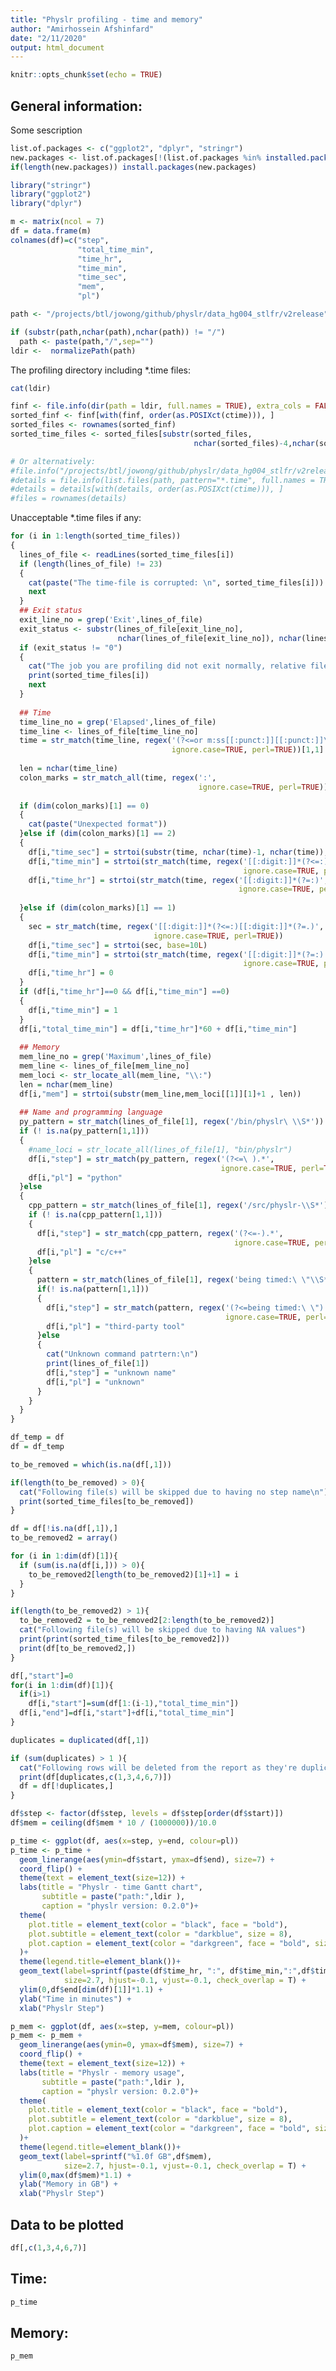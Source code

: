 ```yaml
---
title: "Physlr profiling - time and memory"
author: "Amirhossein Afshinfard"
date: "2/11/2020"
output: html_document
---
```


```r
knitr::opts_chunk$set(echo = TRUE)

```

## General information:

Some sescription

```r
list.of.packages <- c("ggplot2", "dplyr", "stringr")
new.packages <- list.of.packages[!(list.of.packages %in% installed.packages()[,"Package"])]
if(length(new.packages)) install.packages(new.packages)

library("stringr")
library("ggplot2")
library("dplyr")

m <- matrix(ncol = 7)
df = data.frame(m)
colnames(df)=c("step",
               "total_time_min",
               "time_hr",
               "time_min",
               "time_sec",
               "mem",
               "pl")

path <- "/projects/btl/jowong/github/physlr/data_hg004_stlfr/v2release"

if (substr(path,nchar(path),nchar(path)) != "/")
  path <- paste(path,"/",sep="")
ldir <-  normalizePath(path)


```

The profiling directory including *.time files:

```r
cat(ldir)

finf <- file.info(dir(path = ldir, full.names = TRUE), extra_cols = FALSE)
sorted_finf <- finf[with(finf, order(as.POSIXct(ctime))), ]
sorted_files <- rownames(sorted_finf)
sorted_time_files <- sorted_files[substr(sorted_files,
                                         nchar(sorted_files)-4,nchar(sorted_files)) == ".time"]

# Or alternatively:
#file.info("/projects/btl/jowong/github/physlr/data_hg004_stlfr/v2release/hg004_k40.histogram.time")
#details = file.info(list.files(path, pattern="*.time", full.names = TRUE))
#details = details[with(details, order(as.POSIXct(ctime))), ]
#files = rownames(details)

```

Unacceptable *.time files if any:
```r
for (i in 1:length(sorted_time_files))
{
  lines_of_file <- readLines(sorted_time_files[i])
  if (length(lines_of_file) != 23)
  {
    cat(paste("The time-file is corrupted: \n", sorted_time_files[i]))
    next
  }
  ## Exit status
  exit_line_no = grep('Exit',lines_of_file)
  exit_status <- substr(lines_of_file[exit_line_no],
                        nchar(lines_of_file[exit_line_no]), nchar(lines_of_file[exit_line_no]))
  if (exit_status != "0")
  {
    cat("The job you are profiling did not exit normally, relative file:\n")
    print(sorted_time_files[i])
    next
  }
  
  ## Time
  time_line_no = grep('Elapsed',lines_of_file)
  time_line <- lines_of_file[time_line_no]
  time = str_match(time_line, regex('(?<=or m:ss[[:punct:]][[:punct:]]\ ).*',
                                    ignore.case=TRUE, perl=TRUE))[1,1]
  
  len = nchar(time_line)
  colon_marks = str_match_all(time, regex(':',
                                          ignore.case=TRUE, perl=TRUE))[[1]]
  
  if (dim(colon_marks)[1] == 0)
  {
    cat(paste("Unexpected format"))
  }else if (dim(colon_marks)[1] == 2)
  {
    df[i,"time_sec"] = strtoi(substr(time, nchar(time)-1, nchar(time)), base=10L)
    df[i,"time_min"] = strtoi(str_match(time, regex('[[:digit:]]*(?<=:)[[:digit:]]*(?=:)',
                                                    ignore.case=TRUE, perl=TRUE)), base=10L)
    df[i,"time_hr"] = strtoi(str_match(time, regex('[[:digit:]]*(?=:)',
                                                   ignore.case=TRUE, perl=TRUE)), base=10L)
    
  }else if (dim(colon_marks)[1] == 1)
  {
    sec = str_match(time, regex('[[:digit:]]*(?<=:)[[:digit:]]*(?=.)',
                                ignore.case=TRUE, perl=TRUE))
    df[i,"time_sec"] = strtoi(sec, base=10L)
    df[i,"time_min"] = strtoi(str_match(time, regex('[[:digit:]]*(?=:)',
                                                    ignore.case=TRUE, perl=TRUE)), base=10L)
    df[i,"time_hr"] = 0
  }
  if (df[i,"time_hr"]==0 && df[i,"time_min"] ==0)
  {
    df[i,"time_min"] = 1
  }
  df[i,"total_time_min"] = df[i,"time_hr"]*60 + df[i,"time_min"]
  
  ## Memory
  mem_line_no = grep('Maximum',lines_of_file)
  mem_line <- lines_of_file[mem_line_no]
  mem_loci <- str_locate_all(mem_line, "\\:")
  len = nchar(mem_line)
  df[i,"mem"] = strtoi(substr(mem_line,mem_loci[[1]][1]+1 , len))
  
  ## Name and programming language
  py_pattern = str_match(lines_of_file[1], regex('/bin/physlr\ \\S*'))
  if (! is.na(py_pattern[1,1]))
  {
    #name_loci = str_locate_all(lines_of_file[1], "bin/physlr")
    df[i,"step"] = str_match(py_pattern, regex('(?<=\ ).*',
                                               ignore.case=TRUE, perl=TRUE))
    df[i,"pl"] = "python"
  }else
  {
    cpp_pattern = str_match(lines_of_file[1], regex('/src/physlr-\\S*'))
    if (! is.na(cpp_pattern[1,1]))
    {
      df[i,"step"] = str_match(cpp_pattern, regex('(?<=-).*',
                                                  ignore.case=TRUE, perl=TRUE))
      df[i,"pl"] = "c/c++"
    }else
    {
      pattern = str_match(lines_of_file[1], regex('being timed:\ \"\\S*'))
      if(! is.na(pattern[1,1]))
      {
        df[i,"step"] = str_match(pattern, regex('(?<=being timed:\ \").*',
                                                ignore.case=TRUE, perl=TRUE))
        df[i,"pl"] = "third-party tool"
      }else
      {
        cat("Unknown command patrtern:\n")
        print(lines_of_file[1])
        df[i,"step"] = "unknown name"
        df[i,"pl"] = "unknown"
      }
    }
  }
}

df_temp = df
df = df_temp

to_be_removed = which(is.na(df[,1]))

if(length(to_be_removed) > 0){
  cat("Following file(s) will be skipped due to having no step name\n")
  print(sorted_time_files[to_be_removed])
}

df = df[!is.na(df[,1]),]
to_be_removed2 = array()

for (i in 1:dim(df)[1]){
  if (sum(is.na(df[i,])) > 0){
    to_be_removed2[length(to_be_removed2)[1]+1] = i
  }
}

if(length(to_be_removed2) > 1){
  to_be_removed2 = to_be_removed2[2:length(to_be_removed2)]
  cat("Following file(s) will be skipped due to having NA values")
  print(print(sorted_time_files[to_be_removed2]))
  print(df[to_be_removed2,])
}

df[,"start"]=0
for(i in 1:dim(df)[1]){
  if(i>1)
    df[i,"start"]=sum(df[1:(i-1),"total_time_min"])
  df[i,"end"]=df[i,"start"]+df[i,"total_time_min"]
}

duplicates = duplicated(df[,1])

if (sum(duplicates) > 1 ){
  cat("Following rows will be deleted from the report as they're duplicated steps:")
  print(df[duplicates,c(1,3,4,6,7)])
  df = df[!duplicates,]
}

df$step <- factor(df$step, levels = df$step[order(df$start)])
df$mem = ceiling(df$mem * 10 / (1000000))/10.0

p_time <- ggplot(df, aes(x=step, y=end, colour=pl))
p_time <- p_time +
  geom_linerange(aes(ymin=df$start, ymax=df$end), size=7) +
  coord_flip() +
  theme(text = element_text(size=12)) +
  labs(title = "Physlr - time Gantt chart",
       subtitle = paste("path:",ldir ),
       caption = "physlr version: 0.2.0")+
  theme(
    plot.title = element_text(color = "black", face = "bold"),
    plot.subtitle = element_text(color = "darkblue", size = 8),
    plot.caption = element_text(color = "darkgreen", face = "bold", size = 8)
  )+
  theme(legend.title=element_blank())+
  geom_text(label=sprintf(paste(df$time_hr, ":", df$time_min,":",df$time_sec, sep="")),
            size=2.7, hjust=-0.1, vjust=-0.1, check_overlap = T) + 
  ylim(0,df$end[dim(df)[1]]*1.1) +
  ylab("Time in minutes") +
  xlab("Physlr Step")

p_mem <- ggplot(df, aes(x=step, y=mem, colour=pl))
p_mem <- p_mem + 
  geom_linerange(aes(ymin=0, ymax=df$mem), size=7) +
  coord_flip() +
  theme(text = element_text(size=12)) +
  labs(title = "Physlr - memory usage",
       subtitle = paste("path:",ldir ),
       caption = "physlr version: 0.2.0")+
  theme(
    plot.title = element_text(color = "black", face = "bold"),
    plot.subtitle = element_text(color = "darkblue", size = 8),
    plot.caption = element_text(color = "darkgreen", face = "bold", size = 8)
  )+
  theme(legend.title=element_blank())+
  geom_text(label=sprintf("%1.0f GB",df$mem),
            size=2.7, hjust=-0.1, vjust=-0.1, check_overlap = T) +
  ylim(0,max(df$mem)*1.1) +
  ylab("Memory in GB") +
  xlab("Physlr Step")

```


## Data to be plotted

```r
df[,c(1,3,4,6,7)]
```


## Time:

```r
p_time

```

## Memory:
```r
p_mem

```


